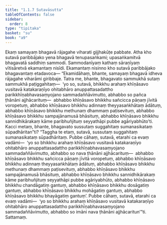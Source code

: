 ```yaml
---
title: "1.1.7 Sutavāsutta"
tableOfContents: false
sidebar:
  order: 8
type: "tipitaka"
basket: "su"
book: "a9"
---
```



<DynamicBreadcrumb />

<Division number="7" book="a9" bookNo="17" page="177">

<Paragraph number="72" book="a9">
Ekaṃ samayaṃ bhagavā rājagahe viharati gijjhakūṭe pabbate. Atha kho sutavā paribbājako yena bhagavā tenupasaṅkami; upasaṅkamitvā bhagavatā saddhiṃ sammodi. Sammodanīyaṃ kathaṃ sāraṇīyaṃ vītisāretvā ekamantaṃ nisīdi. Ekamantaṃ nisinno kho sutavā paribbājako bhagavantaṃ etadavoca—
</Paragraph>

<Paragraph number="73" book="a9">
“Ekamidāhaṃ, bhante, samayaṃ bhagavā idheva rājagahe viharāmi giribbaje. Tatra me, bhante, bhagavato sammukhā sutaṃ sammukhā paṭiggahitaṃ—  ‘yo so, sutavā, bhikkhu arahaṃ khīṇāsavo vusitavā katakaraṇīyo ohitabhāro anuppattasadattho parikkhīṇabhavasaṃyojano sammadaññāvimutto, abhabbo so pañca ṭhānāni ajjhācarituṃ—  abhabbo khīṇāsavo bhikkhu sañcicca pāṇaṃ jīvitā voropetuṃ, abhabbo khīṇāsavo bhikkhu adinnaṃ theyyasaṅkhātaṃ ādātuṃ, abhabbo khīṇāsavo bhikkhu methunaṃ dhammaṃ paṭisevituṃ, abhabbo khīṇāsavo bhikkhu sampajānamusā bhāsituṃ, abhabbo khīṇāsavo bhikkhu sannidhikārakaṃ kāme paribhuñjituṃ seyyathāpi pubbe agāriyabhūto’ti. Kacci metaṃ, bhante, bhagavato sussutaṃ suggahitaṃ sumanasikataṃ sūpadhāritan”ti?
</Paragraph>

<Paragraph number="74" book="a9">
“Taggha te etaṃ, sutavā, sussutaṃ suggahitaṃ sumanasikataṃ sūpadhāritaṃ. Pubbe cāhaṃ, sutavā, etarahi ca evaṃ vadāmi—  ‘yo so bhikkhu arahaṃ khīṇāsavo vusitavā katakaraṇīyo ohitabhāro anuppattasadattho parikkhīṇabhavasaṃyojano sammadaññāvimutto, abhabbo so nava ṭhānāni ajjhācarituṃ—  abhabbo khīṇāsavo bhikkhu sañcicca pāṇaṃ jīvitā voropetuṃ, abhabbo khīṇāsavo bhikkhu adinnaṃ theyyasaṅkhātaṃ ādātuṃ, abhabbo khīṇāsavo bhikkhu methunaṃ dhammaṃ paṭisevituṃ, abhabbo khīṇāsavo bhikkhu sampajānamusā bhāsituṃ, abhabbo khīṇāsavo bhikkhu sannidhikārakaṃ kāme paribhuñjituṃ seyyathāpi pubbe agāriyabhūto, abhabbo khīṇāsavo bhikkhu chandāgatiṃ gantuṃ, abhabbo khīṇāsavo bhikkhu dosāgatiṃ gantuṃ, abhabbo khīṇāsavo bhikkhu mohāgatiṃ gantuṃ, abhabbo khīṇāsavo bhikkhu bhayāgatiṃ gantuṃ’. Pubbe cāhaṃ, sutavā, etarahi ca evaṃ vadāmi—  ‘yo so bhikkhu arahaṃ khīṇāsavo vusitavā katakaraṇīyo ohitabhāro anuppattasadattho parikkhīṇabhavasaṃyojano sammadaññāvimutto, abhabbo so imāni nava ṭhānāni ajjhācaritun’”ti.

</Paragraph>
</Division>

<Paragraph number="75" type="center" book="a9">
Sattamaṃ.
</Paragraph>